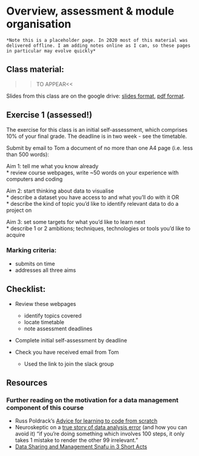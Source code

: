 # Overview, assessment & module organisation

```block
*Note this is a placeholder page. In 2020 most of this material was delivered offline. I am adding notes online as I can, so these pages in particular may evolve quickly*
```

## Class material:
  
  >>TO APPEAR<<

Slides from this class are on the google drive: [slides format](), [pdf format](). 


## Exercise 1 (assessed!)

The exercise for this class is an initial self-assessment, which comprises 10% of your final grade. The deadline is in two week - see the timetable.

Submit by email to Tom a document of no more than one A4 page (i.e. less than 500 words):

Aim 1: tell me what you know already  
 * review course webpages, write ~50 words on your experience with computers and coding

Aim 2: start thinking about data to visualise  
 * describe a dataset you have access to and what you’ll do with it OR  
 * describe the kind of topic you'd like to identify relevant data to do a project on

Aim 3: set some targets for what you’d like to learn next  
 * describe 1 or 2 ambitions; techniques, technologies or tools you'd like to acquire

### Marking criteria: 

* submits on time
* addresses all three aims



## Checklist:

* Review these webpages
  * identify topics covered
  * locate timetable
  * note assessment deadlines

* Complete initial self-assessment by deadline

* Check you have received email from Tom
  * Used the link to join the slack group
  

## Resources

### Further reading on the motivation for a data management component of this course

* Russ Poldrack's [Advice for learning to code from scratch ](http://www.russpoldrack.org/2016/05/advice-for-learning-to-code-from-scratch.html)
* Neuroskeptic on a [true story of data analysis error](http://neuroskeptic.blogspot.com/2011/04/tufnel-effect.html) (and how you can avoid it) "if you're doing something which involves 100 steps, it only takes 1 mistake to render the other 99 irrelevant."
* [Data Sharing and Management Snafu in 3 Short Acts](https://www.youtube.com/watch?v=66oNv_DJuPc)


